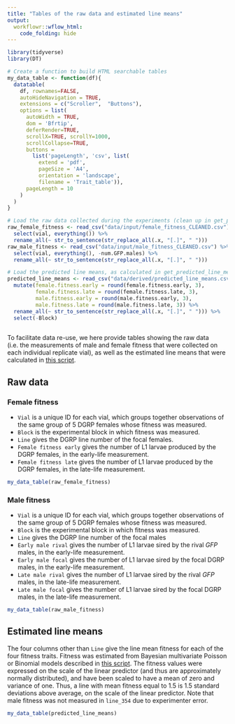 ```yaml
---
title: "Tables of the raw data and estimated line means"
output: 
  workflowr::wflow_html:
    code_folding: hide 
---
```


```r
library(tidyverse)
library(DT)

# Create a function to build HTML searchable tables
my_data_table <- function(df){
  datatable(
    df, rownames=FALSE,
    autoHideNavigation = TRUE,
    extensions = c("Scroller",  "Buttons"),
    options = list(
      autoWidth = TRUE,
      dom = 'Bfrtip',
      deferRender=TRUE,
      scrollX=TRUE, scrollY=1000,
      scrollCollapse=TRUE,
      buttons =
        list('pageLength', 'csv', list(
          extend = 'pdf',
          pageSize = 'A4',
          orientation = 'landscape',
          filename = 'Trait_table')),
      pageLength = 10
    )
  )
}

# Load the raw data collected during the experiments (clean up in get_predicted_line_means.Rmd)
raw_female_fitness <- read_csv("data/input/female_fitness_CLEANED.csv") %>% 
  select(vial, everything()) %>% 
  rename_all(~ str_to_sentence(str_replace_all(.x, "[.]", " ")))
raw_male_fitness <- read_csv("data/input/male_fitness_CLEANED.csv") %>% 
  select(vial, everything(), -num.GFP.males) %>% 
  rename_all(~ str_to_sentence(str_replace_all(.x, "[.]", " ")))

# Load the predicted line means, as calculated in get_predicted_line_means.Rmd
predicted_line_means <- read_csv("data/derived/predicted_line_means.csv") %>% 
  mutate(female.fitness.early = round(female.fitness.early, 3),
         female.fitness.late = round(female.fitness.late, 3),
         male.fitness.early = round(male.fitness.early, 3),
         male.fitness.late = round(male.fitness.late, 3)) %>% 
  rename_all(~ str_to_sentence(str_replace_all(.x, "[.]", " "))) %>% 
  select(-Block) 
  
```

To facilitate data re-use, we here provide tables showing the raw data (i.e. the measurements of male and female fitness that were collected on each individual replicate vial), as well as the estimated line means that were calculated in [this script](get_predicted_line_means.html).

## Raw data

### Female fitness

- `Vial` is a unique ID for each vial, which groups together observations of the same group of 5 DGRP females whose fitness was measured.
- `Block` is the experimental block in which fitness was measured.
- `Line` gives the DGRP line number of the focal females.
- `Female fitness early` gives the number of L1 larvae produced by the DGRP females, in the early-life measurement.
- `Female fitness late` gives the number of L1 larvae produced by the DGRP females, in the late-life measurement.

```r
my_data_table(raw_female_fitness)
```

### Male fitness

- `Vial` is a unique ID for each vial, which groups together observations of the same group of 5 DGRP females whose fitness was measured.
- `Block` is the experimental block in which fitness was measured.
- `Line` gives the DGRP line number of the focal males
- `Early male rival` gives the number of L1 larvae sired by the rival _GFP_ males, in the early-life measurement.
- `Early male focal` gives the number of L1 larvae sired by the focal DGRP males, in the early-life measurement.
- `Late male rival` gives the number of L1 larvae sired by the rival _GFP_ males, in the late-life measurement.
- `Late male focal` gives the number of L1 larvae sired by the focal DGRP males, in the late-life measurement.

```r
my_data_table(raw_male_fitness)
```

## Estimated line means

The four columns other than `Line` give the line mean fitness for each of the four fitness traits. Fitness was estimated from Bayesian multivariate Poisson or Binomial models described in [this script](get_predicted_line_means.html). The fitness values were expressed on the scale of the linear predictor (and thus are approximately normally distributed), and have been scaled to have a mean of zero and variance of one. Thus, a line with mean fitness equal to 1.5 is 1.5 standard deviations above average, on the scale of the linear predictor. Note that male fitness was not measured in `line_354` due to experimenter error.

```r
my_data_table(predicted_line_means)
```

